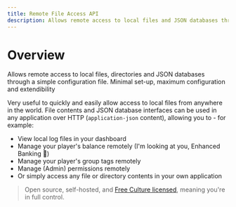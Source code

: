 ```yaml
---
title: Remote File Access API
description: Allows remote access to local files and JSON databases through a simple configuration file. Minimal set-up, maximum configuration and extendibility
---
```


# Overview

Allows remote access to local files, directories and JSON databases through a simple configuration file. Minimal set-up, maximum configuration and extendibility

Very useful to quickly and easily allow access to local files from anywhere in the world. File contents and JSON database interfaces can be used in any application over HTTP (`application-json` content), allowing you to - for example:

- View local log files in your dashboard
- Manage your player's balance remotely (I'm looking at you, Enhanced Banking 👀)
- Manage your player's group tags remotely
- Manage (Admin) permissions remotely
- Or simply access any file or directory contents in your own application

> Open source, self-hosted, and [Free Culture licensed](https://creativecommons.org/share-your-work/public-domain/freeworks), meaning you're in full control.